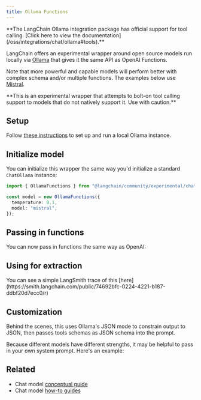```yaml
---
title: Ollama Functions
---
```


<Warning>
**The LangChain Ollama integration package has official support for tool calling. [Click here to view the documentation](/oss/integrations/chat/ollama#tools).**


</Warning>

LangChain offers an experimental wrapper around open source models run locally via [Ollama](https://github.com/jmorganca/ollama)
that gives it the same API as OpenAI Functions.

Note that more powerful and capable models will perform better with complex schema and/or multiple functions. The examples below
use [Mistral](https://ollama.ai/library/mistral).

<Warning>
**This is an experimental wrapper that attempts to bolt-on tool calling support to models that do not natively support it. Use with caution.**


</Warning>

## Setup

Follow [these instructions](https://github.com/jmorganca/ollama) to set up and run a local Ollama instance.

## Initialize model

You can initialize this wrapper the same way you'd initialize a standard `ChatOllama` instance:

```typescript
import { OllamaFunctions } from "@langchain/community/experimental/chat_models/ollama_functions";

const model = new OllamaFunctions({
  temperature: 0.1,
  model: "mistral",
});
```

## Passing in functions

You can now pass in functions the same way as OpenAI:


<FunctionCalling />

## Using for extraction


<Extraction />

<Tip>
You can see a simple LangSmith trace of this [here](https://smith.langchain.com/public/74692bfc-0224-4221-b187-ddbf20d7ecc0/r)
</Tip>

## Customization

Behind the scenes, this uses Ollama's JSON mode to constrain output to JSON, then passes tools schemas as JSON schema into the prompt.

Because different models have different strengths, it may be helpful to pass in your own system prompt. Here's an example:


<CustomPrompt />

## Related

- Chat model [conceptual guide](/oss/langchain/models)
- Chat model [how-to guides](/oss/langchain/models)
